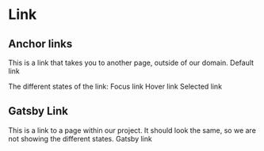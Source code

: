 
<Meta title="Components|Link" component={Link} />

# Link
## Anchor links
This is a link that takes you to another page, outside of our domain.
<Preview>
  <Story name="Default Link">
    <Link href="/" title="default link" className="link focus:shadow-outline">Default link</Link>
  </Story>
</Preview>

The different states of the link:
<Preview withSource="none">
  <Story name="Focus Link">
    <Link href="/" title="focus link" className="link shadow-outline">Focus link</Link>
  </Story>
  <Story name="Hover Link">
    <Link href="/" title="hover link" className="text-green-dark">Hover link</Link>
  </Story>
    <Story name="Selected Link">
      <Link href="/" title="selected link" className="bg-pink">Selected link</Link>
    </Story>
</Preview>

<Props of={Link} />

## Gatsby Link
This is a link to a page within our project. It should look the same, so we are not showing the different states.
<Preview>
  <Story name="Gatsby Link">
    <Link href="/" slug="/" title="Gatsby link" className="link focus:shadow-outline">Gatsby link</Link>
  </Story>
</Preview>

